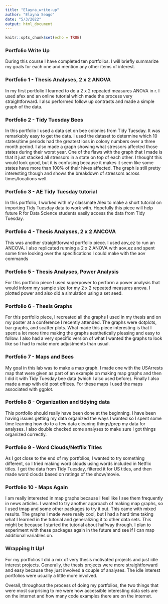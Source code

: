 ```yaml
---
title: "Elayna_write-up"
author: "Elayna Seago"
date: "5/3/2022"
output: html_document
---
```


```r
knitr::opts_chunk$set(echo = TRUE)
```

### Portfolio Write Up

During this course I have completed ten portfolios. I will briefly summarize my goals for each one and mention any other items of interest.

### Portfolio 1 - Thesis Analyses, 2 x 2 ANOVA

In my first portfolio I learned to do a 2 x 2 repeated measures ANOVA in r. I used afex and an online tutorial which made the process very straightforward. I also performed follow up contrasts and made a simple graph of the data.

### Portfolio 2 - Tidy Tuesday Bees

In this portfolio I used a data set on bee colonies from Tidy Tuesday. It was remarkably easy to get the data. I used the dataset to determine which 10 states/time periods had the greatest loss in colony numbers over a three month period. I also made a graph showing what stressors affected those states during their worst year. One of the flaws with the graph that I made is that it just stacked all stressors in a state on top of each other. I thought this would look good, but it is confusing because it makes it seem like some states have more than 100% of their hives affected. The graph is still pretty interesting though and shows the breakdown of stressors across times/locations well.

### Portfolio 3 - AE Tidy Tuesday tutorial

In this portfolio, I worked with my classmate Alex to make a short tutorial on importing Tidy Tuesday data to work with. Hopefully this piece will help future R for Data Science students easily access the data from Tidy Tuesday.

### Portfolio 4 - Thesis Analyses, 2 x 2 ANCOVA

This was another straightforward portfolio piece. I used aov_ez to run an ANCOVA. I also replicated running a 2 x 2 ANOVA with aov_ez and spent some time looking over the specifications I could make with the aov commands

### Portfolio 5 - Thesis Analyses, Power Analysis

For this portfolio piece I used superpower to perform a power analysis that would inform my sample size for my 2 x 2 repeated measures anova. I plotted power and also did a simulation using a set seed.

### Portfolio 6 - Thesis Graphs

For this portfolio piece, I recreated all the graphs I used in my thesis and on my poster at a conference I recently attended. The graphs were dotplots, bar graphs, and scatter plots. What made this piece interesting is that I spent a lot more time making the graphs aesthetically pleasing and easy to follow. I also had a very specific version of what I wanted the graphs to look like so I had to make more adjustments than usual.

### Portfolio 7 - Maps and Bees

My goal in this lab was to make a map graph. I made one with the USArrests map that were given as part of an example on making map graphs and then I did it with Tidy Tuesday bee data (which I also used before). Finally I also made a map with old post offices. For these maps I used the maps associated with ggplot.

### Portfolio 8 - Organization and tidying data

This portfolio should really have been done at the beginning. I have been having issues getting my data organized the ways I wanted so I spent some time learning how do to a few data cleaning things/prep my data for analyses. I also double checked some analyses to make sure I got things organized correctly.

### Portfolio 9 - Word Clouds/Netflix Titles

As I got close to the end of my portfolios, I wanted to try something different, so I tried making word clouds using words included in Netflix titles. I got the data from Tidy Tuesday, filtered it for US titles, and then made word clouds based on ratings of the show/movie.

### Portfolio 10 - Maps Again

I am really interested in map graphs because I feel like I see them frequently in news articles. I wanted to try another approach of making map graphs, so I used tmap and some other packages to try it out. This came with mixed results. The graphs I made were really cool, but I had a hard time taking what I learned in the tutorial and generalizing it to other data sets. This might be because I started the tutorial about halfway through. I plan to experiment with these packages again in the future and see if I can map additional variables on.

### Wrapping It Up!

For my portfolios I did a mix of very thesis motivated projects and just idle interest projects. Generally, the thesis projects were more straightforward and easy because they just involved a couple of analyses. The idle interest portfolios were usually a little more involved. 

Overall, throughout the process of doing my portfolios, the two things that were most surprising to me were how accessible interesting data sets are on the internet and how many code examples there are on the internet. 
